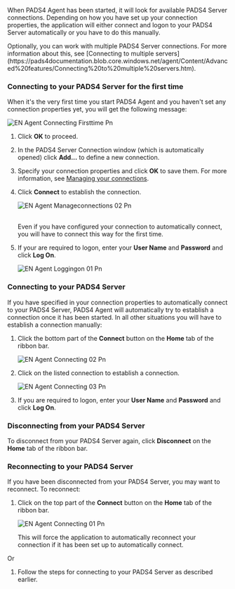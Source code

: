 When PADS4 Agent has been started, it will look for available PADS4 Server connections. Depending on how you have set up your connection properties, the application will either connect and logon to your PADS4 Server automatically or you have to do this manually.

<Note>
  Optionally, you can work with multiple PADS4 Server connections. For more information about this, see [Connecting to multiple servers](https://pads4documentation.blob.core.windows.net/agent/Content/Advanced%20features/Connecting%20to%20multiple%20servers.htm).
</Note>

### **Connecting to your PADS4 Server for the first time**

When it's the very first time you start PADS4 Agent and you haven't set any connection properties yet, you will get the following message:

![EN Agent Connecting Firsttime Pn](/images/digital-signage/windows-applications/agent/starting-PADS4-Agent/EN-Agent-Connecting-Firsttime.png)

1. Click **OK** to proceed.
2. In the PADS4 Server Connection window (which is automatically opened) click **Add...** to define a new connection.
3. Specify your connection properties and click **OK** to save them. For more information, see [Managing your connections](https://pads4documentation.blob.core.windows.net/agent/Content/Starting%20PADS%20Agent/Managing%20your%20connections.htm).
4. Click **Connect** to establish the connection.

   ![EN Agent Manageconnections 02 Pn](/images/digital-signage/windows-applications/agent/starting-PADS4-Agent/EN-Agent-Manageconnections-02.png)

   \
   Even if you have configured your connection to automatically connect, you will have to connect this way for the first time.
5. If your are required to logon, enter your **User Name** and **Password** and click **Log On**.

   ![EN Agent Loggingon 01 Pn](/images/digital-signage/windows-applications/agent/starting-PADS4-Agent/EN-Agent-Loggingon-01.png)

### **Connecting to your PADS4 Server**

If you have specified in your connection properties to automatically connect to your PADS4 Server, PADS4 Agent will automatically try to establish a connection once it has been started. In all other situations you will have to establish a connection manually:

1. Click the bottom part of the **Connect** button on the **Home** tab of the ribbon bar.

   ![EN Agent Connecting 02 Pn](/images/digital-signage/windows-applications/agent/starting-PADS4-Agent/EN-Agent-Connecting-02.png)
2. Click on the listed connection to establish a connection.

   ![EN Agent Connecting 03 Pn](/images/digital-signage/windows-applications/agent/starting-PADS4-Agent/EN-Agent-Connecting-03.png)
3. If you are required to logon, enter your **User Name** and **Password** and click **Log On**.

### **Disconnecting from your PADS4 Server**

To disconnect from your PADS4 Server again, click **Disconnect** on the **Home** tab of the ribbon bar.

### **Reconnecting to your PADS4 Server**

If you have been disconnected from your PADS4 Server, you may want to reconnect. To reconnect:

1. Click on the top part of the **Connect** button on the **Home** tab of the ribbon bar.

   ![EN Agent Connecting 01 Pn](/images/digital-signage/windows-applications/agent/starting-PADS4-Agent/EN-Agent-Connecting-01.png)

   This will force the application to automatically reconnect your connection if it has been set up to automatically connect.

Or

1. Follow the steps for connecting to your PADS4 Server as described earlier.